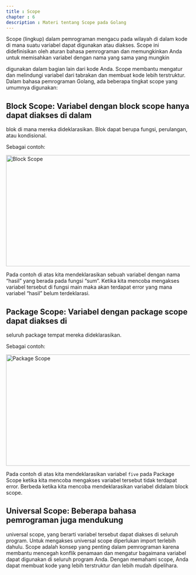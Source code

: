 ```yaml
---
title : Scope
chapter : 6
description : Materi tentang Scope pada Golang
---
```


Scope (lingkup) dalam pemrograman mengacu pada wilayah di dalam kode 
di mana suatu variabel dapat digunakan atau diakses. Scope ini 
didefinisikan oleh aturan bahasa pemrograman dan memungkinkan Anda 
untuk memisahkan variabel dengan nama yang sama yang mungkin 

digunakan dalam bagian lain dari kode Anda. Scope membantu mengatur 
dan melindungi variabel dari tabrakan dan membuat kode lebih terstruktur.
Dalam bahasa pemrograman Golang, ada beberapa tingkat scope yang 
umumnya digunakan:

## Block Scope: Variabel dengan block scope hanya dapat diakses di dalam 
blok di mana mereka dideklarasikan. Blok dapat berupa fungsi, 
perulangan, atau kondisional.

Sebagai contoh:

<Image src="/content/bab-6/bab-6-7.png" width="618" height="304" alt="Block Scope" />

Pada contoh di atas kita mendeklarasikan sebuah variabel dengan nama 
“hasil” yang berada pada fungsi “sum”. Ketika kita mencoba mengakses 
variabel tersebut di fungsi main maka akan terdapat error yang mana 
variabel “hasil” belum terdeklarasi. 

## Package Scope: Variabel dengan package scope dapat diakses di 
seluruh package tempat mereka dideklarasikan.

Sebagai contoh:

<Image src="/content/bab-6/bab-6-8.png" width="618" height="304" alt="Package Scope" />

Pada contoh di atas kita mendeklarasikan variabel `five` pada Package 
Scope ketika kita mencoba mengakses variabel tersebut tidak terdapat 
error. Berbeda ketika kita mencoba mendeklarasikan variabel didalam 
block scope.

## Universal Scope: Beberapa bahasa pemrograman juga mendukung 
universal scope, yang berarti variabel tersebut dapat diakses di seluruh 
program. Untuk mengakses universal scope diperlukan import terlebih 
dahulu.
Scope adalah konsep yang penting dalam pemrograman karena membantu 
mencegah konflik penamaan dan mengatur bagaimana variabel dapat 
digunakan di seluruh program Anda. Dengan memahami scope, Anda 
dapat membuat kode yang lebih terstruktur dan lebih mudah dipelihara.